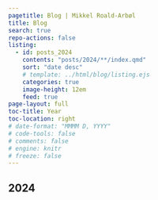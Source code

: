 ```yaml
---
pagetitle: Blog | Mikkel Roald-Arbøl
title: Blog
search: true
repo-actions: false
listing:
  - id: posts_2024
    contents: "posts/2024/**/index.qmd"
    sort: "date desc"
    # template: ../html/blog/listing.ejs
    categories: true
    image-height: 12em
    feed: true
page-layout: full
toc-title: Year
toc-location: right
# date-format: "MMMM D, YYYY"
# code-tools: false
# comments: false
# engine: knitr
# freeze: false
---
```


## 2024

:::{#posts_2024}
:::
